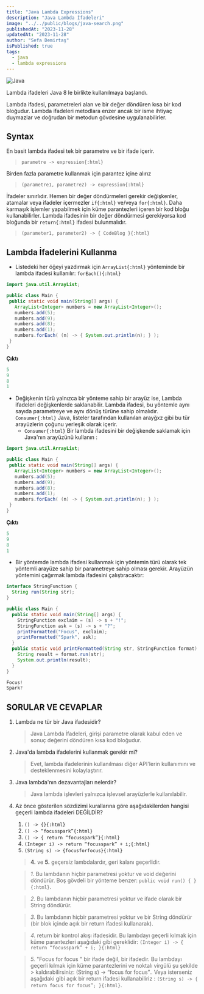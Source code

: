 ```yaml
---
title: "Java Lambda Expressions"
description: "Java Lambda İfadeleri"
image: "../../public/blogs/java-search.png"
publishedAt: "2023-11-28"
updatedAt: "2023-11-28"
author: "Sefa Demirtaş"
isPublished: true
tags:
  - java
  - lambda expressions
---
```


![Java](https://img.shields.io/badge/java-%23ED8B00.svg?style=for-the-badge&logo=openjdk&logoColor=white)

Lambda ifadeleri Java 8 le birlikte kullanılmaya başlandı.

Lambda ifadesi, parametreleri alan ve bir değer döndüren kısa bir kod bloğudur. Lambda ifadeleri metodlara enzer ancak bir isme ihtiyaç duymazlar ve doğrudan bir metodun gövdesine uygulanabilirler.

## Syntax
 
 En basit lambda ifadesi tek bir parametre ve bir ifade içerir.

 > `parametre -> expression{:html}`

 Birden fazla parametre kullanmak için parantez içine alırız

 > `(parametre1, parametre2) -> expression{:html}`

 İfadeler sınırlıdır. Hemen bir değer döndürmeleri gerekir değişkenler, atamalar veya ifadeler içermezler `if{:html}` ve/veya `for{:html}`.
 Daha karmaşık işlemler yapabilmek için küme parantezleri içeren bir kod bloğu kullanabilirler. Lambda ifadesinin bir değer döndürmesi gerekiyorsa kod bloğunda bir `return{:html}` ifadesi bulunmalıdır.

 > `(parameter1, parameter2) -> { CodeBlog }{:html}`

 ## Lambda İfadelerini Kullanma

- Listedeki her öğeyi yazdırmak için `ArrayList{:html}` yönteminde bir lambda ifadesi kullanılır: `forEach(){:html}`
  
 ```java title="Main.java" caption="Java Metod"
 import java.util.ArrayList;

public class Main {
  public static void main(String[] args) {
    ArrayList<Integer> numbers = new ArrayList<Integer>();
    numbers.add(5);
    numbers.add(9);
    numbers.add(8);
    numbers.add(1);
    numbers.forEach( (n) -> { System.out.println(n); } );
  }
}
 ```
**Çıktı**

```java title="console" caption="Console Çıktısı"
5
9
8
1
```

- Değişkenin türü yalnızca bir yönteme sahip bir arayüz ise, Lambda ifadeleri değişkenlerde saklanabilir. Lambda ifadesi, bu yöntemle aynı sayıda parametreye ve aynı dönüş türüne sahip olmalıdır. `Consumer{:html}` Java, listeler tarafından kullanılan arayğxz gibi bu tür arayüzlerin çoğunu yerleşik olarak içerir.
  - `Consumer{:html}` Bir lambda ifadesini bir değişkende saklamak için Java'nın arayüzünü kullanın :

 ```java title="Main.java" caption="Java Metod"
 import java.util.ArrayList;

public class Main {
  public static void main(String[] args) {
    ArrayList<Integer> numbers = new ArrayList<Integer>();
    numbers.add(5);
    numbers.add(9);
    numbers.add(8);
    numbers.add(1);
    numbers.forEach( (n) -> { System.out.println(n); } );
  }
}
 ```
**Çıktı**

```java title="console" caption="Console Çıktısı"
5
9
8
1
```

- Bir yöntemde lambda ifadesi kullanmak için yöntemin türü olarak tek yöntemli arayüze sahip bir parametreye sahip olması gerekir. Arayüzün yöntemini çağırmak lambda ifadesini çalıştıracaktır:

```java title="Main.java" caption="Java Metod"
interface StringFunction {
  String run(String str);
}

public class Main {
  public static void main(String[] args) {
    StringFunction exclaim = (s) -> s + "!";
    StringFunction ask = (s) -> s + "?";
    printFormatted("Focus", exclaim);
    printFormatted("Spark", ask);
  }
  public static void printFormatted(String str, StringFunction format) {
    String result = format.run(str);
    System.out.println(result);
  }
}
 ```

 
```java title="console" caption="Console Çıktısı"
Focus!
Spark?
```

## SORULAR VE CEVAPLAR

1. Lambda ne tür bir Java ifadesidir?
   
   > Java Lambda İfadeleri, girişi parametre olarak kabul eden ve sonuç değerini döndüren kısa kod bloğudur.

2. Java'da lambda ifadelerini kullanmak gerekir mi?
   > Evet, lambda ifadelerinin kullanılması diğer API'lerin kullanımını ve desteklenmesini kolaylaştırır.

3. Java lambda'nın dezavantajları nelerdir?
   > Java lambda işlevleri yalnızca işlevsel arayüzlerle kullanılabilir.

4. Az önce gösterilen sözdizimi kurallarına göre aşağıdakilerden hangisi geçerli lambda ifadeleri DEĞİLDİR?
    1. `() -> {}{:html}`
    2. `() -> “focusspark”{:html}`
    3. `() -> { return “focusspark”}{:html}`
    4. `(Integer i) -> return “focusspark” + i;{:html}`
    5. `(String s) -> {focusforfocus}{:html}`
   
   > **4.** ve **5.** geçersiz lambdalardır, geri kalanı geçerlidir. 

    > *1.* Bu lambdanın hiçbir parametresi yoktur ve void değerini döndürür. Boş gövdeli bir yönteme benzer: `public void run() { }{:html}`.

    > *2.* Bu lambdanın hiçbir parametresi yoktur ve ifade olarak bir String döndürür.

    > *3.* Bu lambdanın hiçbir parametresi yoktur ve bir String döndürür (bir blok içinde açık bir return ifadesi kullanarak).

    > *4.* return bir kontrol akışı ifadesidir. Bu lambdayı geçerli kılmak için küme parantezleri aşağıdaki gibi gereklidir: `(Integer i) -> { return “focusspark” + i; }{:html}`
    
    > *5.* "Focus for focus " bir ifade değil, bir ifadedir. Bu lambdayı geçerli kılmak için küme parantezlerini ve noktalı virgülü şu şekilde > kaldırabilirsiniz: (String s) -> “focus for focus”.. Veya isterseniz aşağıdaki gibi açık bir return ifadesi kullanabiliriz : 
   `(String s) -> { return focus for focus”; }{:html}`.